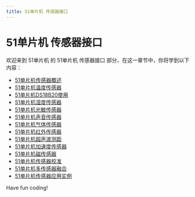 ```yaml
---
title: 51单片机 传感器接口
---
```


# 51单片机 传感器接口

欢迎来到 51单片机 的 51单片机 传感器接口 部分，在这一章节中，你将学到以下内容：

- [51单片机传感器概述](./0-51-mcu-sensor-overview.mdx)
- [51单片机温度传感器](./1-51-mcu-temperature-sensor.mdx)
- [51单片机DS18B20使用](./2-51-mcu-ds18b20-use.mdx)
- [51单片机湿度传感器](./3-51-mcu-humidity-sensor.mdx)
- [51单片机光敏传感器](./4-51-single-chip-microcomputer-photosensitive-sensor.mdx)
- [51单片机声音传感器](./5-51-mcu-sound-sensor.mdx)
- [51单片机气体传感器](./6-51-mcu-gas-sensor.mdx)
- [51单片机红外传感器](./7-51-mcu-infrared-sensor.mdx)
- [51单片机超声波测距](./8-51-mcu-ultrasonic-ranging.mdx)
- [51单片机加速度传感器](./9-51-mcu-acceleration-sensor.mdx)
- [51单片机磁传感器](./10-51-mcu-magnetic-sensor.mdx)
- [51单片机传感器校准](./11-51-mcu-sensor-calibration.mdx)
- [51单片机多传感器融合](./12-51-mcu-multi-sensor-fusion.mdx)
- [51单片机传感器应用实例](./13-51-mcu-sensor-application-examples.mdx)

Have fun coding!